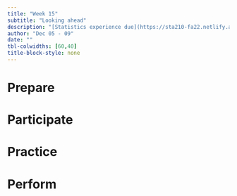 ```yaml
---
title: "Week 15"
subtitle: "Looking ahead"
description: "[Statistics experience due](https://sta210-fa22.netlify.app/hw/stats-experience.html)"
author: "Dec 05 - 09"
date: ""
tbl-colwidths: [60,40]
title-block-style: none
---
```


# Prepare

# Participate

# Practice

# Perform
